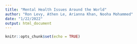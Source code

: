 ```yaml
---
title: "Mental Health Issues Around the World"
author: "Ron Levy, Athen Le, Arianna Khan, Nooha Mohammed"
date: "1/22/2022"
output: html_document
---
```


```r
knitr::opts_chunk$set(echo = TRUE)
```


